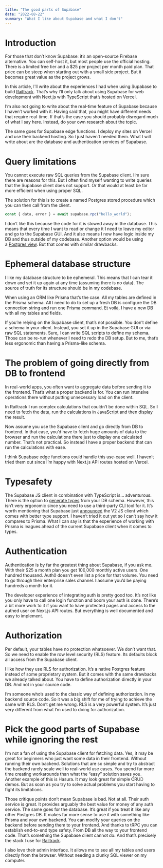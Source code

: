 ```yaml
---
title: "The good parts of Supabase"
date: "2022-08-22"
summary: "What I like about Supabase and what I don't"
---
```


# Introduction

For those that don’t know Supabase: it’s an open-source Firebase alternative. You can self-host it, but most people use the official hosting. There is a limited free tier and a $25 per project per month paid plan. That price can be steep when starting out with a small side project. But it becomes great value as the project grows.

In this article, I'll write about the experiences I had when using Supabase to build [Railtrack](https://github.com/noahflk/railtrack). That’s why I’ll only talk about using Supabase for web development with Next.js with TypeScript that’s hosted on Vercel.

I’m also not going to write about the real-time feature of Supabase because I haven’t worked with it. Having said that, you might have different needs that require real-time. If that’s the case you should probably disregard much of what I say here. Instead, do your own research about the topic.

The same goes for Supabase edge functions. I deploy my sites on Vercel and use their backend hosting. So I just haven’t needed them. What I will write about are the database and authentication services of Supabase.

# Query limitations

You cannot execute raw SQL queries from the Supabase client. I’m sure there are reasons for this. But I often find myself wanting to write queries that the Supabase client does not support. Or that would at least be far more efficient when using proper SQL.

The solution for this is to create a named Postgres stored procedure which you can then call from the client.

```jsx
const { data, error } = await supabase.rpc("hello_world");
```

I don’t like this because the code for it is stowed away in the database. This means that every time I want to read or change it I need to leave my editor and go to the Supabase GUI. And it also means I now have logic inside my DB and thus outside of my codebase. Another option would be using a [Postgres view](https://supabase.com/blog/postgresql-views). But that comes with similar drawbacks.

# Ephemeral database structure

I like my database structure to be ephemeral. This means that I can tear it down and set it up again at any time (assuming there is no data). The source of truth for its structure should be in my codebase.

When using an ORM like Prisma that’s the case. All my tables are defined in the Prisma schema. All I need to do to set up a fresh DB is configure the DB connection string and run one Prisma command. Et voilà, I have a new DB with all my tables and fields.

If you’re relying on the Supabase client, that’s not possible. You don’t define a schema in your client. Instead, you set it up in the Supabase GUI or via raw SQL statements. Sure, I can write SQL scripts to define my schema. Those can be re-run whenever I need to redo the DB setup. But to me, that’s less ergonomic than having a Prisma-like schema.

# The problem of going directly from DB to frontend

In real-world apps, you often want to aggregate data before sending it to the frontend. That’s what a proper backend is for. You can run intensive operations there without putting unnecessary load on the client.

In Railtrack I run complex calculations that couldn’t be done within SQL. So I need to fetch the data, run the calculations in JavaScript and then display the result.

Now assume you use the Supabase client and go directly from DB to frontend. In that case, you’d have to fetch huge amounts of data to the browser and run the calculations there just to display one calculated number. That’s not practical. So instead I have a proper backend that can run the calculations with ease.

I think Supabase edge functions could handle this use-case well. I haven’t tried them out since I’m happy with Next.js API routes hosted on Vercel.

# Typesafety

The Supabase JS client in combination with TypeScript is… adventurous. There is the option to [generate types](https://supabase.com/docs/reference/javascript/generating-types) from your DB schema. However, this isn’t very ergonomic since you need to use a third-party CLI tool for it. It’s worth mentioning that Supabase just [announced](https://supabase.com/blog/supabase-js-v2) the V2 JS client which comes with better type support. I haven’t tried it out yet so I can’t say how it compares to Prisma. What I can say is that the experience of working with Prisma is leagues ahead of the current Supabase client when it comes to types.

# Authentication

Authentication is by far the greatest thing about Supabase, if you ask me. With their $25 a month plan you get 100,000 monthly active users. One hundred thousand. Auth0 doesn’t even list a price for that volume. You need to go through their enterprise sales channel. I assume you’d be paying hundreds a month for it.

The developer experience of integrating auth is pretty good too. It’s not like you only have to call one login function and boom your auth is done. There’s a bit more work to it if you want to have protected pages and access to the authed user on Next.js API routes. But everything is well documented and easy to implement.

# Authorization

Per default, your tables have no protection whatsoever. We don’t want that. So we need to enable the row level security (RLS) feature. Its defaults block all access from the Supabase client.

I like how they use RLS for authorization. It’s a native Postgres feature instead of some proprietary system. But it comes with the same drawbacks we already talked about. You have to define authorization directly in your DB. And not in your source code.

I’m someone who’s used to the classic way of defining authorization. In my backend source code. So it was a big shift for me of trying to achieve the same with RLS. Don’t get me wrong. RLS is a very powerful system. It’s just very different from what I’m used to doing for authorization.

# Pick the good parts of Supabase while ignoring the rest

I’m not a fan of using the Supabase client for fetching data. Yes, it may be great for beginners who just want some data in their frontend. Without running their own backend. Solutions that are so simple and try to abstract the backend rarely scale well to real-world use cases. You spend far more time creating workarounds than what the “easy” solution saves you. Another example of this is Hasura. It may look great for simple CRUD demos. But as soon as you try to solve actual problems you start having to fight its limitations.

Those critique points don’t mean Supabase is bad. Not at all. Their auth service is great. It provides arguably the best value for money of any auth service. The same goes for the database. It’s great if you treat it like any other Postgres DB. It makes far more sense to use it with something like Prisma and your own backend. You can modify your queries on the backend before sending them to your frontend. And thanks to tRPC you can establish end-to-end type safety. From DB all the way to your frontend code. That’s something the Supabase client cannot do. And that’s precisely the stack I use for [Railtrack](notion://www.notion.so/github.com/noahflk/railtrack).

I also love their admin interface. It allows me to see all my tables and users directly from the browser. Without needing a clunky SQL viewer on my computer.
